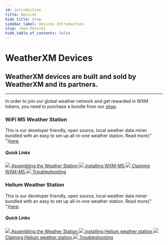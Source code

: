 ```yaml
---
id: introduction
title: Devices
hide_title: true
sidebar_label: Devices Introduction
slug: /wxm-devices
hide_table_of_contents: false
---
```



<div class="row">
  <div class="col col--8">
    <h1>WeatherXM Devices</h1>
    <h2 className="subtitle">
      WeatherXM devices are built and sold by WeatherXM and its partners.
    </h2>
  </div>
</div>

<hr />

In order to join our global weather network and get rewarded in WXM tokens, you need to purchase a bundle from our [shop](https://weatherxm.com/).

<div class="row marginTop">
  <div class="col col--6">
    <div>
      <h3>WiFi M5 Weather Station</h3>
      <p>
        This is our developer friendly, open source, local weather data miner
        bundled with an easy to set up all-in-one weather station.
        Read more{" "}<a href="/wxm-devices/wifi-m5-bundle">here</a>.
      </p>
    </div>
  </div>
  <div class="col col--5 col--offset-1">
    <h5 class="quick-links zero-margin">Quick Links</h5>
    <a className="block" href="/wxm-devices/wifi-m5-bundle/setup-weather-station">
      <img className="readmeIcon" src={useBaseUrl("img/icons/readme.svg")} />
      Assembling the Weather Station
    </a>
    <a className="block" href="/wxm-devices/wifi-m5-bundle/setup-m5">
      <img className="readmeIcon" src={useBaseUrl("img/icons/readme.svg")} />
      installing WXM-M5
    </a>
    <a className="block" href="/wxm-devices/wifi-m5-bundle/setup-m5">
      <img className="readmeIcon" src={useBaseUrl("img/icons/readme.svg")} />
      Claiming WXM-M5
    </a>
    <a className="block" href="/wxm-devices/wifi-m5-bundle/troubleshooting">
      <img className="readmeIcon" src={useBaseUrl("img/icons/readme.svg")} />
      Troubleshooting
    </a>
  </div>
</div>

<div class="row marginTop">
  <div class="col col--6">
    <div>
      <h3>Helium Weather Station</h3>
      <p>
        This is our developer friendly, open source, local weather data miner
        bundled with an easy to set up all-in-one weather station.
        Read more{" "}<a href="/wxm-devices/wifi-m5-bundle">here</a>.
      </p>
    </div>
  </div>
  <div class="col col--5 col--offset-1">
    <h5 class="quick-links zero-margin">Quick Links</h5>
    <a className="block" href="/wxm-devices/helium/setup-weather-station">
      <img className="readmeIcon" src={useBaseUrl("img/icons/readme.svg")} />
      Assembling the Weather Station
    </a>
    <a className="block" href="/wxm-devices/helium/setup-m5">
      <img className="readmeIcon" src={useBaseUrl("img/icons/readme.svg")} />
      installing Helium weather station
    </a>
    <a className="block" href="/wxm-devices/helium/setup-m5">
      <img className="readmeIcon" src={useBaseUrl("img/icons/readme.svg")} />
      Claiming Helium weather station
    </a>
    <a className="block" href="/wxm-devices/helium/troubleshooting">
      <img className="readmeIcon" src={useBaseUrl("img/icons/readme.svg")} />
      Troubleshooting
    </a>
  </div>
</div>
